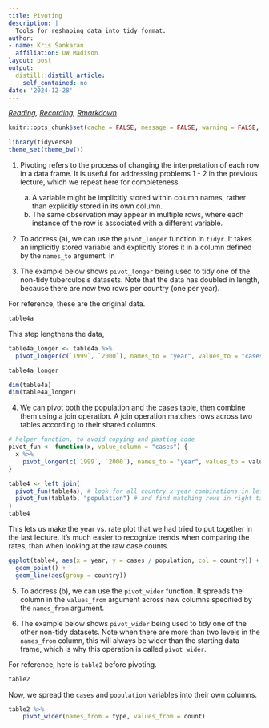 ```yaml
---
title: Pivoting
description: |
  Tools for reshaping data into tidy format.
author:
- name: Kris Sankaran
  affiliation: UW Madison
layout: post
output:
  distill::distill_article:
    self_contained: no
date: '2024-12-28'
---
```


_[Reading](https://r4ds.had.co.nz/tidy-data.html), [Recording](https://mediaspace.wisc.edu/media/Week%204%20%5B2%5D%20Pivoting/1_dp7cqka3), [Rmarkdown](https://github.com/krisrs1128/stat436_s24/blob/main/notes/2024-12-27-week02-02.Rmd)_


```r
knitr::opts_chunk$set(cache = FALSE, message = FALSE, warning = FALSE, echo = TRUE)
```
```r
library(tidyverse)
theme_set(theme_bw())
```

1. Pivoting refers to the process of changing the interpretation of each row in a data frame. It is useful for addressing problems 1 - 2 in the previous lecture, which we repeat here for completeness.
	
	a. A variable might be implicitly stored within column names, rather than explicitly stored in its own column.
	b. The same observation may appear in multiple rows, where each instance of the row is associated with a different variable.

2. To address (a), we can use the `pivot_longer` function in `tidyr`. It takes an implicitly stored variable and explicitly stores it in a column defined by the `names_to` argument. In
3. The example below shows `pivot_longer` being used to tidy one of the non-tidy tuberculosis datasets. Note that the data has doubled in length, because there are now two rows per country (one per year).

For reference, these are the original data.

```r
table4a
```

This step lengthens the data,

```r
table4a_longer <- table4a %>% 
  pivot_longer(c(`1999`, `2000`), names_to = "year", values_to = "cases")

table4a_longer
```

```r
dim(table4a)
dim(table4a_longer)
```

4. We can pivot both the population and the cases table, then combine them using
a join operation. A join operation matches rows across two tables according to
their shared columns.

```r
# helper function, to avoid copying and pasting code
pivot_fun <- function(x, value_column = "cases") {
  x %>%
    pivot_longer(c(`1999`, `2000`), names_to = "year", values_to = value_column)
}

table4 <- left_join(
  pivot_fun(table4a), # look for all country x year combinations in left table
  pivot_fun(table4b, "population") # and find matching rows in right table
)
table4
```

This lets us make the year vs. rate plot that we had tried to put together in
the last lecture. It's much easier to recognize trends when comparing the rates,
than when looking at the raw case counts.

```r
ggplot(table4, aes(x = year, y = cases / population, col = country)) +
  geom_point() +
  geom_line(aes(group = country))
```


5. To address (b), we can use the `pivot_wider` function. It spreads the column
in the `values_from` argument across new columns specified by the `names_from`
argument.

6. The example below shows `pivot_wider` being used to tidy one of the other non-tidy datasets. Note when there are more than two levels in the `names_from` column, this will always be wider than the starting data frame, which is why this operation is called `pivot_wider`.

For reference, here is `table2` before pivoting.

```r
table2
```

Now, we spread the `cases` and `population` variables into their own columns.

```r
table2 %>%
    pivot_wider(names_from = type, values_from = count)
```
